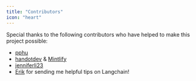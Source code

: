 ```yaml
---
title: "Contributors"
icon: "heart"
---
```


Special thanks to the following contributors who have helped to make this project possible:

- [pphu](https://github.com/pphu)
- [handotdev](https://github.com/handotdev) & [Mintlify](https://mintlify.com/)
- [jenniferli23](https://github.com/jenniferli23)
- [Erik](https://twitter.com/eyfriis) for sending me helpful tips on Langchain!
